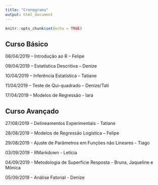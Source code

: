 ```yaml
---
title: "Cronograma"
output: html_document
---
```


```r
knitr::opts_chunk$set(echo = TRUE)
```

## Curso Básico

08/04/2019 – Introdução ao R – Felipe

09/04/2019 – Estatística Descritiva – Denize

10/04/2019 – Inferência Estatística – Tatiane

11/04/2019 – Teste de Qui-quadrado – Denize/Tati

17/04/2019 – Modelos de Regressão - Iara
 
## Curso Avançado


27/08/2019 – Delineamentos Experimentais - Tatiane

28/08/2019 – Modelos de Regressão Logística – Felipe

29/08/2019 - Ajuste de Parâmetros em Funções não Lineares - Tiago

03/09/2019 - RMarkdown - Letícia

04/09/2019 - Metodologia de Superfície Resposta - Bruna, Jaqueline e Mônica

05/09/2019 - Análise Fatorial - Denize
 
 